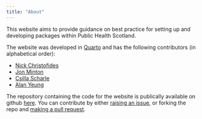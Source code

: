 ```yaml
---
title: "About"
---
```


This website aims to provide guidance on best practice for setting up and developing packages within Public Health Scotland. 

The website was developed in [Quarto](https://quarto.org/) and has the following contributors (in alphabetical order):

- [Nick Christofides](https://github.com/Nic-Chr)
- [Jon Minton](https://github.com/jonminton)
- [Csilla Scharle](https://github.com/csillasch)
- [Alan Yeung](https://github.com/alan-y)

The repository containing the code for the website is publically available on github [here](https://github.com/Public-Health-Scotland/package-dev-guidance-site). You can contribute by either [raising an issue](https://github.com/Public-Health-Scotland/package-dev-guidance-site/issues), or forking the repo and [making a pull request](https://github.com/Public-Health-Scotland/package-dev-guidance-site/pulls). 
